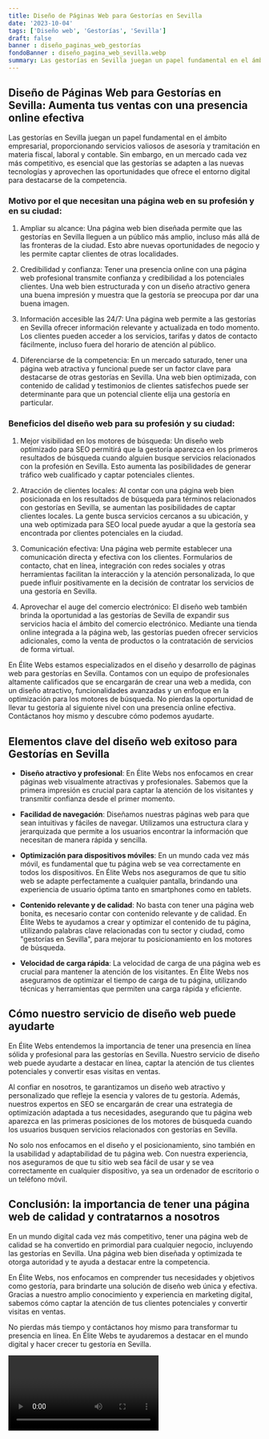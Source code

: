 ```yaml
---
title: Diseño de Páginas Web para Gestorías en Sevilla
date: '2023-10-04'
tags: ['Diseño web', 'Gestorías', 'Sevilla']
draft: false
banner : diseño_paginas_web_gestorías
fondoBanner : diseño_pagina_web_sevilla.webp
summary: Las gestorías en Sevilla juegan un papel fundamental en el ámbito empresarial, proporcionando servicios valiosos de asesoría y tramitación en materia fiscal, laboral y contable. Sin embargo, en un mercado cada vez más competitivo, es esencial que las gestorías se adapten a las nuevas tecnologías y aprovechen las oportunidades que ofrece el entorno digital para destacarse de la competencia.
---
```


## Diseño de Páginas Web para Gestorías en Sevilla: Aumenta tus ventas con una presencia online efectiva

Las gestorías en Sevilla juegan un papel fundamental en el ámbito empresarial, proporcionando servicios valiosos de asesoría y tramitación en materia fiscal, laboral y contable. Sin embargo, en un mercado cada vez más competitivo, es esencial que las gestorías se adapten a las nuevas tecnologías y aprovechen las oportunidades que ofrece el entorno digital para destacarse de la competencia.

### Motivo por el que necesitan una página web en su profesión y en su ciudad:

1. Ampliar su alcance: Una página web bien diseñada permite que las gestorías en Sevilla lleguen a un público más amplio, incluso más allá de las fronteras de la ciudad. Esto abre nuevas oportunidades de negocio y les permite captar clientes de otras localidades.

2. Credibilidad y confianza: Tener una presencia online con una página web profesional transmite confianza y credibilidad a los potenciales clientes. Una web bien estructurada y con un diseño atractivo genera una buena impresión y muestra que la gestoría se preocupa por dar una buena imagen.

3. Información accesible las 24/7: Una página web permite a las gestorías en Sevilla ofrecer información relevante y actualizada en todo momento. Los clientes pueden acceder a los servicios, tarifas y datos de contacto fácilmente, incluso fuera del horario de atención al público.

4. Diferenciarse de la competencia: En un mercado saturado, tener una página web atractiva y funcional puede ser un factor clave para destacarse de otras gestorías en Sevilla. Una web bien optimizada, con contenido de calidad y testimonios de clientes satisfechos puede ser determinante para que un potencial cliente elija una gestoría en particular.

### Beneficios del diseño web para su profesión y su ciudad:

1. Mejor visibilidad en los motores de búsqueda: Un diseño web optimizado para SEO permitirá que la gestoría aparezca en los primeros resultados de búsqueda cuando alguien busque servicios relacionados con la profesión en Sevilla. Esto aumenta las posibilidades de generar tráfico web cualificado y captar potenciales clientes.

2. Atracción de clientes locales: Al contar con una página web bien posicionada en los resultados de búsqueda para términos relacionados con gestorías en Sevilla, se aumentan las posibilidades de captar clientes locales. La gente busca servicios cercanos a su ubicación, y una web optimizada para SEO local puede ayudar a que la gestoría sea encontrada por clientes potenciales en la ciudad.

3. Comunicación efectiva: Una página web permite establecer una comunicación directa y efectiva con los clientes. Formularios de contacto, chat en línea, integración con redes sociales y otras herramientas facilitan la interacción y la atención personalizada, lo que puede influir positivamente en la decisión de contratar los servicios de una gestoría en Sevilla.

4. Aprovechar el auge del comercio electrónico: El diseño web también brinda la oportunidad a las gestorías de Sevilla de expandir sus servicios hacia el ámbito del comercio electrónico. Mediante una tienda online integrada a la página web, las gestorías pueden ofrecer servicios adicionales, como la venta de productos o la contratación de servicios de forma virtual.

En Élite Webs estamos especializados en el diseño y desarrollo de páginas web para gestorías en Sevilla. Contamos con un equipo de profesionales altamente calificados que se encargarán de crear una web a medida, con un diseño atractivo, funcionalidades avanzadas y un enfoque en la optimización para los motores de búsqueda. No pierdas la oportunidad de llevar tu gestoría al siguiente nivel con una presencia online efectiva. Contáctanos hoy mismo y descubre cómo podemos ayudarte.

<GifSeo />

<Cta />

## **Elementos clave del diseño web exitoso para Gestorías en Sevilla**

- **Diseño atractivo y profesional**: En Élite Webs nos enfocamos en crear páginas web visualmente atractivas y profesionales. Sabemos que la primera impresión es crucial para captar la atención de los visitantes y transmitir confianza desde el primer momento.

- **Facilidad de navegación**: Diseñamos nuestras páginas web para que sean intuitivas y fáciles de navegar. Utilizamos una estructura clara y jerarquizada que permite a los usuarios encontrar la información que necesitan de manera rápida y sencilla.

- **Optimización para dispositivos móviles**: En un mundo cada vez más móvil, es fundamental que tu página web se vea correctamente en todos los dispositivos. En Élite Webs nos aseguramos de que tu sitio web se adapte perfectamente a cualquier pantalla, brindando una experiencia de usuario óptima tanto en smartphones como en tablets.

- **Contenido relevante y de calidad**: No basta con tener una página web bonita, es necesario contar con contenido relevante y de calidad. En Élite Webs te ayudamos a crear y optimizar el contenido de tu página, utilizando palabras clave relacionadas con tu sector y ciudad, como "gestorías en Sevilla", para mejorar tu posicionamiento en los motores de búsqueda.

- **Velocidad de carga rápida**: La velocidad de carga de una página web es crucial para mantener la atención de los visitantes. En Élite Webs nos aseguramos de optimizar el tiempo de carga de tu página, utilizando técnicas y herramientas que permiten una carga rápida y eficiente.

## **Cómo nuestro servicio de diseño web puede ayudarte**

En Élite Webs entendemos la importancia de tener una presencia en línea sólida y profesional para las gestorías en Sevilla. Nuestro servicio de diseño web puede ayudarte a destacar en línea, captar la atención de tus clientes potenciales y convertir esas visitas en ventas.

Al confiar en nosotros, te garantizamos un diseño web atractivo y personalizado que refleje la esencia y valores de tu gestoría. Además, nuestros expertos en SEO se encargarán de crear una estrategia de optimización adaptada a tus necesidades, asegurando que tu página web aparezca en las primeras posiciones de los motores de búsqueda cuando los usuarios busquen servicios relacionados con gestorías en Sevilla.

No solo nos enfocamos en el diseño y el posicionamiento, sino también en la usabilidad y adaptabilidad de tu página web. Con nuestra experiencia, nos aseguramos de que tu sitio web sea fácil de usar y se vea correctamente en cualquier dispositivo, ya sea un ordenador de escritorio o un teléfono móvil.

## **Conclusión: la importancia de tener una página web de calidad y contratarnos a nosotros**

En un mundo digital cada vez más competitivo, tener una página web de calidad se ha convertido en primordial para cualquier negocio, incluyendo las gestorías en Sevilla. Una página web bien diseñada y optimizada te otorga autoridad y te ayuda a destacar entre la competencia.

En Élite Webs, nos enfocamos en comprender tus necesidades y objetivos como gestoría, para brindarte una solución de diseño web única y efectiva. Gracias a nuestro amplio conocimiento y experiencia en marketing digital, sabemos cómo captar la atención de tus clientes potenciales y convertir visitas en ventas.

No pierdas más tiempo y contáctanos hoy mismo para transformar tu presencia en línea. En Élite Webs te ayudaremos a destacar en el mundo digital y hacer crecer tu gestoría en Sevilla.

<Video />

<CtaBot job='Gestorías' city='Sevilla'/>

<Gmaps query='Sevilla+españa+maps' />
